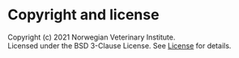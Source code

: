 # Copyright and license

Copyright (c) 2021 Norwegian Veterinary Institute.  
Licensed under the BSD 3-Clause License. See [License](`r  paste0("https://github.com/NorwegianVeterinaryInstitute/", NVIpkg, "/blob/main/LICENSE")` ) for details.
